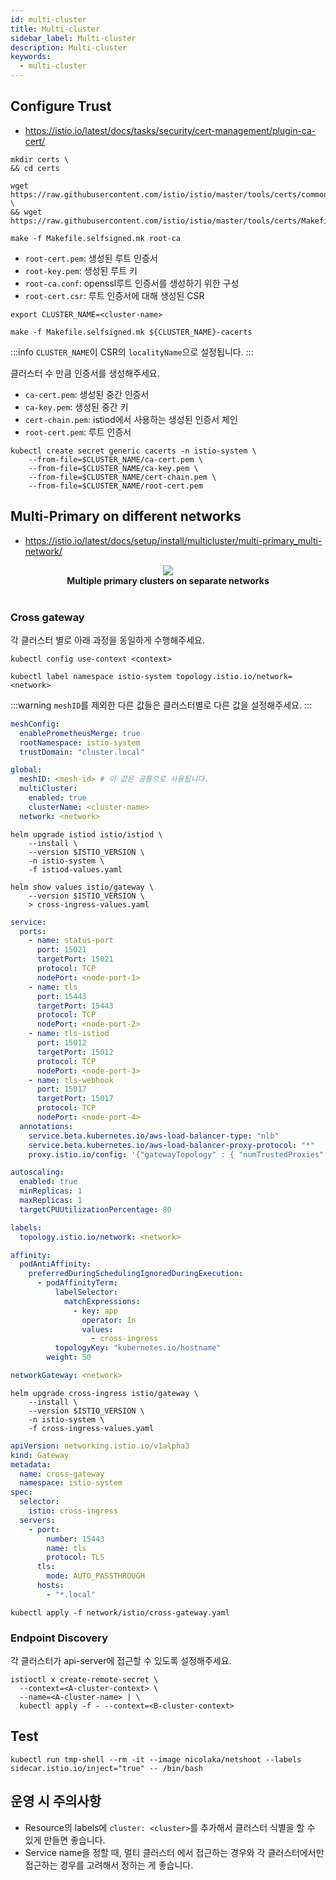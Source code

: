 ```yaml
---
id: multi-cluster
title: Multi-cluster
sidebar_label: Multi-cluster
description: Multi-cluster
keywords:
  - multi-cluster
---
```



## Configure Trust

- https://istio.io/latest/docs/tasks/security/cert-management/plugin-ca-cert/

```shell
mkdir certs \
&& cd certs
```

```shell
wget https://raw.githubusercontent.com/istio/istio/master/tools/certs/common.mk \
&& wget https://raw.githubusercontent.com/istio/istio/master/tools/certs/Makefile.selfsigned.mk
```

```shell
make -f Makefile.selfsigned.mk root-ca
```

- `root-cert.pem`: 생성된 루트 인증서
- `root-key.pem`: 생성된 루트 키
- `root-ca.conf`: openssl루트 인증서를 생성하기 위한 구성
- `root-cert.csr`: 루트 인증서에 대해 생성된 CSR

```shell
export CLUSTER_NAME=<cluster-name>
```

```shell
make -f Makefile.selfsigned.mk ${CLUSTER_NAME}-cacerts
```

:::info
`CLUSTER_NAME`이 CSR의 `localityName`으로 설정됩니다.
:::

클러스터 수 만큼 인증서를 생성해주세요.

- `ca-cert.pem`: 생성된 중간 인증서
- `ca-key.pem`: 생성된 중간 키
- `cert-chain.pem`: istiod에서 사용하는 생성된 인증서 체인
- `root-cert.pem`: 루트 인증서

```shell
kubectl create secret generic cacerts -n istio-system \
    --from-file=$CLUSTER_NAME/ca-cert.pem \
    --from-file=$CLUSTER_NAME/ca-key.pem \
    --from-file=$CLUSTER_NAME/cert-chain.pem \
    --from-file=$CLUSTER_NAME/root-cert.pem
```

## Multi-Primary on different networks

- https://istio.io/latest/docs/setup/install/multicluster/multi-primary_multi-network/

<center>
  <img src={useBaseUrl("img/nn/mlops/istio/istio-multi-primary-diff.svg")} />
</center>

<center>
  <strong>Multiple primary clusters on separate networks</strong>
</center>
<br />

### Cross gateway

각 클러스터 별로 아래 과정을 동일하게 수행해주세요.

```shell
kubectl config use-context <context>
```

```shell
kubectl label namespace istio-system topology.istio.io/network=<network>
```

:::warning
`meshID`를 제외한 다른 값들은 클러스터별로 다른 값을 설정해주세요.
:::

```yaml title="istiod-values.yaml"
meshConfig:
  enablePrometheusMerge: true
  rootNamespace: istio-system
  trustDomain: "cluster.local"

global:
  meshID: <mesh-id> # 이 값은 공통으로 사용됩니다.
  multiCluster:
    enabled: true
    clusterName: <cluster-name>
  network: <network>
```

```shell
helm upgrade istiod istio/istiod \
    --install \
    --version $ISTIO_VERSION \
    -n istio-system \
    -f istiod-values.yaml
```

```shell
helm show values istio/gateway \
    --version $ISTIO_VERSION \
    > cross-ingress-values.yaml
```

```yaml title="cross-ingress-values.yaml"
service:
  ports:
    - name: status-port
      port: 15021
      targetPort: 15021
      protocol: TCP
      nodePort: <node-port-1>
    - name: tls
      port: 15443
      targetPort: 15443
      protocol: TCP
      nodePort: <node-port-2>
    - name: tls-istiod
      port: 15012
      targetPort: 15012
      protocol: TCP
      nodePort: <node-port-3>
    - name: tls-webhook
      port: 15017
      targetPort: 15017
      protocol: TCP
      nodePort: <node-port-4>
  annotations:
    service.beta.kubernetes.io/aws-load-balancer-type: "nlb"
    service.beta.kubernetes.io/aws-load-balancer-proxy-protocol: "*"
    proxy.istio.io/config: '{"gatewayTopology" : { "numTrustedProxies": 2 } }'

autoscaling:
  enabled: true
  minReplicas: 1
  maxReplicas: 1
  targetCPUUtilizationPercentage: 80

labels:
  topology.istio.io/network: <network>

affinity:
  podAntiAffinity:
    preferredDuringSchedulingIgnoredDuringExecution:
      - podAffinityTerm:
          labelSelector:
            matchExpressions:
              - key: app
                operator: In
                values:
                  - cross-ingress
          topologyKey: "kubernetes.io/hostname"
        weight: 50

networkGateway: <network>
```

```shell
helm upgrade cross-ingress istio/gateway \
    --install \
    --version $ISTIO_VERSION \
    -n istio-system \
    -f cross-ingress-values.yaml
```

```yaml title="network/istio/cross-gateway.yaml"
apiVersion: networking.istio.io/v1alpha3
kind: Gateway
metadata:
  name: cross-gateway
  namespace: istio-system
spec:
  selector:
    istio: cross-ingress
  servers:
    - port:
        number: 15443
        name: tls
        protocol: TLS
      tls:
        mode: AUTO_PASSTHROUGH
      hosts:
        - "*.local"
```

```shell
kubectl apply -f network/istio/cross-gateway.yaml
```

### Endpoint Discovery

각 클러스터가 api-server에 접근할 수 있도록 설정해주세요.

```shell
istioctl x create-remote-secret \
  --context=<A-cluster-context> \
  --name=<A-cluster-name> | \
  kubectl apply -f - --context=<B-cluster-context>
```

## Test

```shell
kubectl run tmp-shell --rm -it --image nicolaka/netshoot --labels sidecar.istio.io/inject="true" -- /bin/bash
```

## 운영 시 주의사항

- Resource의 labels에 `cluster: <cluster>`를 추가해서 클러스터 식별을 할 수 있게 만들면 좋습니다.
- Service name을 정할 때, 멀티 클러스터 에서 접근하는 경우와 각 클러스터에서만 접근하는 경우를 고려해서 정하는 게 좋습니다.
